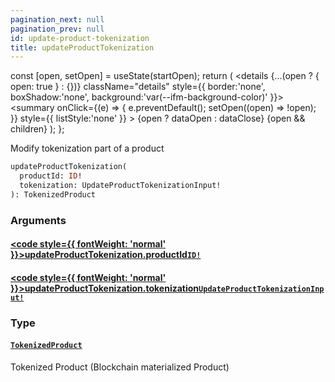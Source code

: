 ```yaml
---
pagination_next: null
pagination_prev: null
id: update-product-tokenization
title: updateProductTokenization
---
```









  const [open, setOpen] = useState(startOpen);
  return (
    <details {...(open ? { open: true } : {})} className="details" style={{ border:'none', boxShadow:'none', background:'var(--ifm-background-color)' }}>
      <summary
        onClick={(e) => {
          e.preventDefault();
          setOpen((open) => !open);
        }}
        style={{ listStyle:'none' }}
      >
      {open ? dataOpen : dataClose}
      </summary>
      {open && children}
    </details>
  );
};








Modify tokenization part of a product


```graphql
updateProductTokenization(
  productId: ID!
  tokenization: UpdateProductTokenizationInput!
): TokenizedProduct
```




### Arguments

#### [<code style={{ fontWeight: 'normal' }}>updateProductTokenization.<b>productId</b></code>](#)<Bullet />[`ID!`](/schema/types/scalars/id.mdx) <Badge class="badge badge--secondary" text="non-null"/> <Badge class="badge badge--secondary" text="scalar"/> 



#### [<code style={{ fontWeight: 'normal' }}>updateProductTokenization.<b>tokenization</b></code>](#)<Bullet />[`UpdateProductTokenizationInput!`](/schema/types/inputs/update-product-tokenization-input.mdx) <Badge class="badge badge--secondary" text="non-null"/> <Badge class="badge badge--secondary" text="input"/> 



### Type

#### [`TokenizedProduct`](/schema/types/objects/tokenized-product.mdx) <Badge class="badge badge--secondary" text="object"/> 
Tokenized Product (Blockchain materialized Product)






